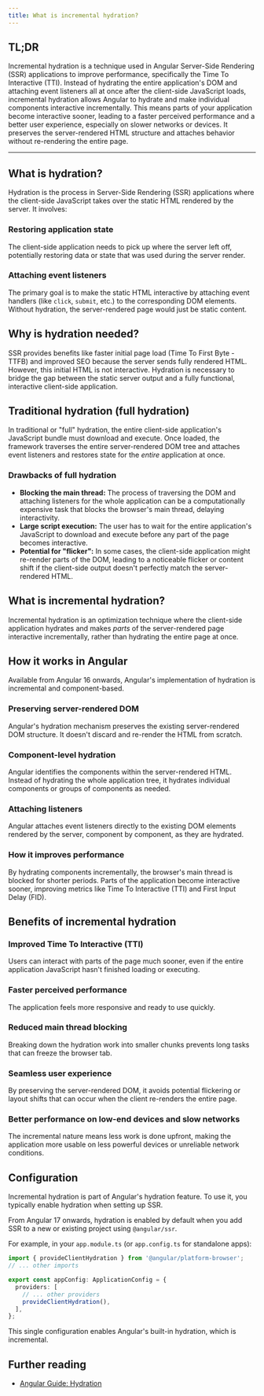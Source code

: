 ```yaml
---
title: What is incremental hydration?
---
```


## TL;DR

Incremental hydration is a technique used in Angular Server-Side Rendering (SSR) applications to improve performance, specifically the Time To Interactive (TTI). Instead of hydrating the entire application's DOM and attaching event listeners all at once after the client-side JavaScript loads, incremental hydration allows Angular to hydrate and make individual components interactive incrementally. This means parts of your application become interactive sooner, leading to a faster perceived performance and a better user experience, especially on slower networks or devices. It preserves the server-rendered HTML structure and attaches behavior without re-rendering the entire page.

---

## What is hydration?

Hydration is the process in Server-Side Rendering (SSR) applications where the client-side JavaScript takes over the static HTML rendered by the server. It involves:

### Restoring application state

The client-side application needs to pick up where the server left off, potentially restoring data or state that was used during the server render.

### Attaching event listeners

The primary goal is to make the static HTML interactive by attaching event handlers (like `click`, `submit`, etc.) to the corresponding DOM elements. Without hydration, the server-rendered page would just be static content.

## Why is hydration needed?

SSR provides benefits like faster initial page load (Time To First Byte - TTFB) and improved SEO because the server sends fully rendered HTML. However, this initial HTML is not interactive. Hydration is necessary to bridge the gap between the static server output and a fully functional, interactive client-side application.

## Traditional hydration (full hydration)

In traditional or "full" hydration, the entire client-side application's JavaScript bundle must download and execute. Once loaded, the framework traverses the entire server-rendered DOM tree and attaches event listeners and restores state for the _entire_ application at once.

### Drawbacks of full hydration

- **Blocking the main thread:** The process of traversing the DOM and attaching listeners for the whole application can be a computationally expensive task that blocks the browser's main thread, delaying interactivity.
- **Large script execution:** The user has to wait for the entire application's JavaScript to download and execute before any part of the page becomes interactive.
- **Potential for "flicker":** In some cases, the client-side application might re-render parts of the DOM, leading to a noticeable flicker or content shift if the client-side output doesn't perfectly match the server-rendered HTML.

## What is incremental hydration?

Incremental hydration is an optimization technique where the client-side application hydrates and makes _parts_ of the server-rendered page interactive incrementally, rather than hydrating the entire page at once.

## How it works in Angular

Available from Angular 16 onwards, Angular's implementation of hydration is incremental and component-based.

### Preserving server-rendered DOM

Angular's hydration mechanism preserves the existing server-rendered DOM structure. It doesn't discard and re-render the HTML from scratch.

### Component-level hydration

Angular identifies the components within the server-rendered HTML. Instead of hydrating the whole application tree, it hydrates individual components or groups of components as needed.

### Attaching listeners

Angular attaches event listeners directly to the existing DOM elements rendered by the server, component by component, as they are hydrated.

### How it improves performance

By hydrating components incrementally, the browser's main thread is blocked for shorter periods. Parts of the application become interactive sooner, improving metrics like Time To Interactive (TTI) and First Input Delay (FID).

## Benefits of incremental hydration

### Improved Time To Interactive (TTI)

Users can interact with parts of the page much sooner, even if the entire application JavaScript hasn't finished loading or executing.

### Faster perceived performance

The application feels more responsive and ready to use quickly.

### Reduced main thread blocking

Breaking down the hydration work into smaller chunks prevents long tasks that can freeze the browser tab.

### Seamless user experience

By preserving the server-rendered DOM, it avoids potential flickering or layout shifts that can occur when the client re-renders the entire page.

### Better performance on low-end devices and slow networks

The incremental nature means less work is done upfront, making the application more usable on less powerful devices or unreliable network conditions.

## Configuration

Incremental hydration is part of Angular's hydration feature. To use it, you typically enable hydration when setting up SSR.

From Angular 17 onwards, hydration is enabled by default when you add SSR to a new or existing project using `@angular/ssr`.

For example, in your `app.module.ts` (or `app.config.ts` for standalone apps):

```typescript
import { provideClientHydration } from '@angular/platform-browser';
// ... other imports

export const appConfig: ApplicationConfig = {
  providers: [
    // ... other providers
    provideClientHydration(),
  ],
};
```

This single configuration enables Angular's built-in hydration, which is incremental.

## Further reading

- [Angular Guide: Hydration](https://angular.dev/guide/hydration)
